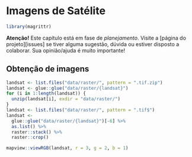 <!-- # PARTE IV -- COVARIÁVEIS AMBIENTAIS {-} -->

<!-- # Princípios da Formação do Solo -->

# Imagens de Satélite

```r
library(magrittr)
```


**Atenção!** Este capítulo está em fase de *planejamento*. Visite a [página do projeto][issues] se tiver 
alguma sugestão, dúvida ou estiver disposto a colaborar. Sua opinião/ajuda é muito importante!

## Obtenção de imagens

```r
landsat <- list.files("data/raster/", pattern = ".tif.zip")
landsat <- glue::glue("data/raster/{landsat}")
for (i in 1:length(landsat)) {
  unzip(landsat[i], exdir = "data/raster/")
}
landsat <- list.files("data/raster/", pattern = ".tif$")
landsat <- 
  glue::glue("data/raster/{landsat}")[-6] %>% 
  as.list() %>% 
  raster::stack() %>% 
  raster::crop()
```

```r
mapview::viewRGB(landsat, r = 3, g = 2, b = 1)
```

